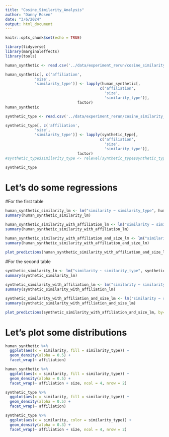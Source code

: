 ```yaml
---
title: "Cosine_Similarity_Analysis"
author: "Danny Rosen"
date: "3/6/2024"
output: html_document
---
```


```r
knitr::opts_chunk$set(echo = TRUE)
```

```r
library(tidyverse)
library(marginaleffects)
library(tools)
```

```r
human_synthetic <- read.csv('../data/experiment_rerun/cosine_similarity_human_synthetic_comparisons.csv')

human_synthetic[, c('affiliation',
             'size',
             'similarity_type')] <- lapply(human_synthetic[,
                                          c('affiliation',  
                                            'size',   
                                            'similarity_type')],
                                factor)
human_synthetic
```

```r
synthetic_type <- read.csv('../data/experiment_rerun/cosine_similarity_synthetic_type_comparisons.csv')

synthetic_type[, c('affiliation',
             'size',
             'similarity_type')] <- lapply(synthetic_type[,
                                          c('affiliation',  
                                            'size',   
                                            'similarity_type')],
                                factor)
#synthetic_type$similarity_type <- relevel(synthetic_type$synthetic_type, ref = "same_video")

synthetic_type
```

# Let's do some regressions

#For the first table
```r
human_synthetic_similarity_lm <- lm("similarity ~ similarity_type", human_synthetic)
summary(human_synthetic_similarity_lm)
```
```r
human_synthetic_similarity_with_affiliation_lm <- lm("similarity ~ similarity_type + affiliation", human_synthetic)
summary(human_synthetic_similarity_with_affiliation_lm)
```

```r
human_synthetic_similarity_with_affiliation_and_size_lm <- lm("similarity ~ similarity_type * affiliation + size", human_synthetic)
summary(human_synthetic_similarity_with_affiliation_and_size_lm)
```
```r
plot_predictions(human_synthetic_similarity_with_affiliation_and_size_lm, by=c("affiliation", "similarity_type", "size"))
```

#For the second table
```r
synthetic_similarity_lm <- lm("similarity ~ similarity_type", synthetic_type)
summary(synthetic_similarity_lm)
```

```r
synthetic_similarity_with_affiliation_lm <- lm("similarity ~ similarity_type + affiliation", synthetic_type)
summary(synthetic_similarity_with_affiliation_lm)
```

```r
synthetic_similarity_with_affiliation_and_size_lm <- lm("similarity ~ similarity_type + affiliation + size", synthetic_type)
summary(synthetic_similarity_with_affiliation_and_size_lm)
```

```r
plot_predictions(synthetic_similarity_with_affiliation_and_size_lm, by=c("affiliation", "similarity_type", "size"))
```

# Let's plot some distributions
```r
human_synthetic %>%
  ggplot(aes(x = similarity, fill = similarity_type)) +
  geom_density(alpha = 0.5) +
  facet_wrap(~ affiliation)
```

```r
human_synthetic %>%
  ggplot(aes(x = similarity, fill = similarity_type)) +
  geom_density(alpha = 0.5) +
  facet_wrap(~ affiliation + size, ncol = 4, nrow = 2)
```

```r
synthetic_type %>%
  ggplot(aes(x = similarity, fill = similarity_type)) +
  geom_density(alpha = 0.5) +
  facet_wrap(~ affiliation)
```
```r
synthetic_type %>%
  ggplot(aes(x = similarity, color = similarity_type)) +
  geom_density(alpha = 0.3) +
  facet_wrap(~ affiliation + size, ncol = 4, nrow = 2)
```

